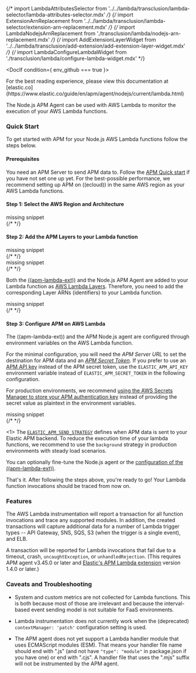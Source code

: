 

{/* import LambdaAttributesSelector from '../../lambda/transclusion/lambda-selector/lambda-attributes-selector.mdx' */}
{/* import ExtensionArnReplacement from '../../lambda/transclusion/lambda-selector/extension-arn-replacement.mdx' */}
{/* import LambdaNodejsArnReplacement from './transclusion/lambda/nodejs-arn-replacement.mdx' */}
{/* import AddExtensionLayerWidget from '../../lambda/transclusion/add-extension/add-extension-layer-widget.mdx' */}
{/* import LambdaConfigureLambdaWidget from './transclusion/lambda/configure-lambda-widget.mdx' */}

<div id="lambda"></div>


<DocIf condition={ env_github === true }>

<DocCallOut title="Note">
For the best reading experience,
please view this documentation at [elastic.co](https://www.elastic.co/guide/en/apm/agent/nodejs/current/lambda.html)
</DocCallOut>

</DocIf>


The Node.js APM Agent can be used with AWS Lambda to monitor the execution of your AWS Lambda functions.

<div id="aws-lambda-nodejs-quick-start"></div>

### Quick Start

To get started with APM for your Node.js AWS Lambda functions follow the steps below.

<div id="aws-lambda-nodejs-prerequisites"></div>

#### Prerequisites

You need an APM Server to send APM data to. Follow the [APM Quick start](((apm-guide-ref))/apm-quick-start.html) if you have not set one up yet. For the best-possible performance, we recommend setting up APM on ((ecloud)) in the same AWS region as your AWS Lambda functions.

#### Step 1: Select the AWS Region and Architecture

<div style={{ backgroundColor: "#F1F4FA", width: "100%", height: "250px", textAlign: "center", paddingTop: "110px", marginBottom: "20px" }}><DocIcon type="documents" title="missing snippet"/> missing snippet</div>
{/* <LambdaAttributesSelector  /> */}


#### Step 2: Add the APM Layers to your Lambda function

<div style={{ backgroundColor: "#F1F4FA", width: "100%", height: "250px", textAlign: "center", paddingTop: "110px", marginBottom: "20px" }}><DocIcon type="documents" title="missing snippet"/> missing snippet</div>
{/* <ExtensionArnReplacement  /> */}

<div style={{ backgroundColor: "#F1F4FA", width: "100%", height: "250px", textAlign: "center", paddingTop: "110px", marginBottom: "20px" }}><DocIcon type="documents" title="missing snippet"/> missing snippet</div>
{/* <LambdaNodejsArnReplacement  /> */}


Both the [((apm-lambda-ext))](((apm-lambda-ref))/aws-lambda-arch.html) and the Node.js APM Agent are added to your Lambda function as [AWS Lambda Layers](https://docs.aws.amazon.com/lambda/latest/dg/invocation-layers.html). Therefore, you need to add the corresponding Layer ARNs (identifiers) to your Lambda function.

<div style={{ backgroundColor: "#F1F4FA", width: "100%", height: "250px", textAlign: "center", paddingTop: "110px", marginBottom: "20px" }}><DocIcon type="documents" title="missing snippet"/> missing snippet</div>
{/* <AddExtensionLayerWidget layer_section_type={layer_section_type} /> */}


#### Step 3: Configure APM on AWS Lambda

The ((apm-lambda-ext)) and the APM Node.js agent are configured through environment variables on the AWS Lambda function.

For the minimal configuration, you will need the _APM Server URL_ to set the destination for APM data and an [_APM Secret Token_](((apm-guide-ref))/secret-token.html).
If you prefer to use an [APM API key](((apm-guide-ref))/api-key.html) instead of the APM secret token, use the `ELASTIC_APM_API_KEY` environment variable instead of `ELASTIC_APM_SECRET_TOKEN` in the following configuration.

For production environments, we recommend [using the AWS Secrets Manager to store your APM authentication key](((apm-lambda-ref))/aws-lambda-secrets-manager.html) instead of providing the secret value as plaintext in the environment variables.

<div style={{ backgroundColor: "#F1F4FA", width: "100%", height: "250px", textAlign: "center", paddingTop: "110px", marginBottom: "20px" }}><DocIcon type="documents" title="missing snippet"/> missing snippet</div>
{/* <LambdaConfigureLambdaWidget  /> */}

\<1> The [`ELASTIC_APM_SEND_STRATEGY`](((apm-lambda-ref))/aws-lambda-config-options.html#_elastic_apm_send_strategy) defines when APM data is sent to your Elastic APM backend. To reduce the execution time of your lambda functions, we recommend to use the `background` strategy in production environments with steady load scenarios.

You can optionally <DocLink id="serverlessObservabilityApmAgentsNodejsConfigure">fine-tune the Node.js agent</DocLink> or the [configuration of the ((apm-lambda-ext))](((apm-lambda-ref))/aws-lambda-config-options.html).

That's it. After following the steps above, you're ready to go!
Your Lambda function invocations should be traced from now on.

<div id="aws-lambda-features"></div>

### Features

The AWS Lambda instrumentation will report a transaction for all function invocations
and trace any <DocLink id="serverlessObservabilityApmAgentsNodejsSupportedTechnologies" section="frameworks">supported modules</DocLink>. In addition, the
created transactions will capture additional data for a number of Lambda
trigger types -- API Gateway, SNS, SQS, S3 (when the trigger is a single event),
and ELB.

A transaction will be reported for Lambda invocations that fail due to a
timeout, crash, `uncaughtException`, or `unhandledRejection`. (This requires
APM agent v3.45.0 or later and
[Elastic's APM Lambda extension](https://www.elastic.co/guide/en/apm/lambda/current/aws-lambda-arch.html)
version 1.4.0 or later.)

<div id="aws-lambda-caveats"></div>

### Caveats and Troubleshooting

* System and custom metrics are not collected for Lambda functions. This is both because most of those are irrelevant
    and because the interval-based event sending model is not suitable for FaaS environments.

* Lambda instrumentation does not currently work when the (deprecated) <DocLink id="serverlessObservabilityApmAgentsNodejsConfigure" section="contextmanager">`contextManager: 'patch'`</DocLink> configuration setting is used.
* The APM agent does not yet support a Lambda handler module that uses ECMAScript modules (ESM). That means your handler file name should end with ".js" (and not have `"type": "module"` in package.json if you have one) or end with ".cjs". A handler file that uses the ".mjs" suffix will not be instrumented by the APM agent.

